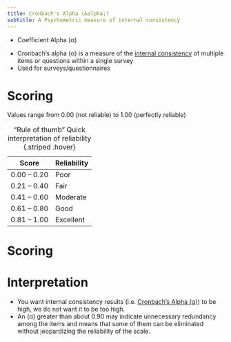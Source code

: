 ```yaml
---
title: Cronbach's Alpha (&alpha;)
subtitle: A Psychometric measure of internal consistency
---
```


:::{.callout title="AKA"}

- Coefficient Alpha (&alpha;)
:::


- Cronbach’s alpha (α) is a measure of the [internal consistency]({{< var ref-reliability.internal-consistency >}}) of multiple items or questions within a single survey
- Used for surveys/questionnaires

# Scoring

Values range from 0.00 (not reliable) to 1.00 (perfectly reliable) 

| Score | Reliability |
|-|-|
| 0.00 – 0.20 | Poor |
| 0.21 – 0.40 | Fair |
| 0.41 – 0.60 | Moderate |
| 0.61 – 0.80 | Good |
| 0.81 – 1.00 | Excellent |

: "Rule of thumb" Quick interpretation of reliability {.striped .hover}

# Scoring

# Interpretation

- You want internal consistency results (i.e. [Cronbach's Alpha (&alpha;)]({{< var ref-reliability.cronbachs-alpha >}})) to be high, we do not want it to be too high.
- An (&alpha;) greater than about 0.90 may indicate unnecessary redundancy among the items and means that some of them can be eliminated without jeopardizing the reliability of the scale.